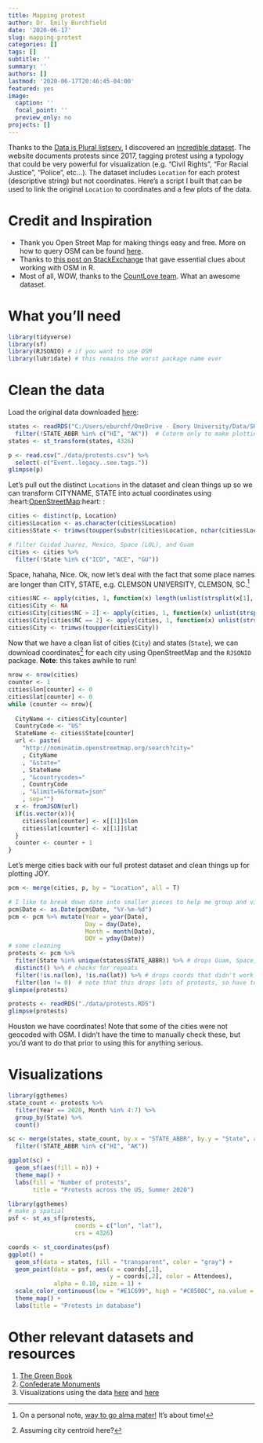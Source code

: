 ```yaml
---
title: Mapping protest
author: Dr. Emily Burchfield
date: '2020-06-17'
slug: mapping-protest
categories: []
tags: []
subtitle: ''
summary: ''
authors: []
lastmod: '2020-06-17T20:46:45-04:00'
featured: yes
image:
  caption: ''
  focal_point: ''
  preview_only: no
projects: []
---
```


Thanks to the [Data is Plural listserv](https://tinyletter.com/data-is-plural), I discovered an [incredible dataset](https://countlove.org/faq.html).  The website documents protests since 2017, tagging protest using a typology that could be very powerful for visualization (e.g. "Civil Rights", "For Racial Justice", "Police", etc...).  The dataset includes `Location` for each protest (descriptive string) but not coordinates.  Here's a script I built that can be used to link the original `Location` to coordinates and a few plots of the data.

# Credit and Inspiration

* Thank you Open Street Map for making things easy and free.  More on how to query OSM can be found [here](https://nominatim.org/release-docs/develop/api/Search/).
* Thanks to [this post on StackExchange](https://stackoverflow.com/questions/13905098/how-to-get-the-longitude-and-latitude-coordinates-from-a-city-name-and-country-i) that gave essential clues about working with OSM in R.
* Most of all, WOW, thanks to the [CountLove team](https://countlove.org/faq.html).  What an awesome dataset.

# What you'll need

```r
library(tidyverse)
library(sf)
library(RJSONIO) # if you want to use OSM
library(lubridate) # this remains the worst package name ever
```

# Clean the data

Load the original data downloaded [here](https://countlove.org/faq.html):

```r
states <- readRDS("C:/Users/eburchf/OneDrive - Emory University/Data/SHP/National/states_sf.RDS") %>% 
  filter(!STATE_ABBR %in% c("HI", "AK"))  # Coterm only to make plotting easier
states <- st_transform(states, 4326) 
```

```r
p <- read.csv("./data/protests.csv") %>% 
  select(-c("Event..legacy..see.tags."))
glimpse(p)
```

Let's pull out the distinct `Locations` in the dataset and clean things up so we can transform CITYNAME, STATE into actual coordinates using :heart:[OpenStreetMap](https://www.openstreetmap.org/#map=5/38.007/-95.844):heart: :

```r
cities <- distinct(p, Location)
cities$Location <- as.character(cities$Location)
cities$State <- trimws(toupper(substr(cities$Location, nchar(cities$Location) - 2, nchar(cities$Location))))

# filter Cuidad Juarez, Mexico, Space (LOL), and Guam
cities <- cities %>% 
  filter(!State %in% c("ICO", "ACE", "GU")) 
```

Space, hahaha, Nice.  Ok, now let's deal with the fact that some place names are longer than CITY, STATE, e.g. CLEMSON UNIVERSITY, CLEMSON, SC.^[On a personal note, [way to go alma mater!](https://www.theguardian.com/us-news/2020/jun/13/clemson-john-c-calhoun-slavery-honors-college)  It's about time!]

```r
cities$NC <- apply(cities, 1, function(x) length(unlist(strsplit(x[1], ","))))
cities$City <- NA
cities$City[cities$NC > 2] <- apply(cities, 1, function(x) unlist(strsplit(x[1], ","))[2])[cities$NC > 2]
cities$City[cities$NC == 2] <- apply(cities, 1, function(x) unlist(strsplit(x[1], ","))[1])[cities$NC == 2]
cities$City <- trimws(toupper(cities$City))
```

Now that we have a clean list of cities (`City`) and states (`State`), we can download coordinates^[Assuming city centroid here?] for each city using OpenStreetMap and the `RJSONIO` package.  **Note**: this takes awhile to run!

```r
nrow <- nrow(cities)
counter <- 1
cities$lon[counter] <- 0
cities$lat[counter] <- 0
while (counter <= nrow){
  
  CityName <- cities$City[counter]
  CountryCode <- "US"
  StateName <- cities$State[counter]
  url <- paste(
    "http://nominatim.openstreetmap.org/search?city="
    , CityName
    , "&state="
    , StateName
    , "&countrycodes="
    , CountryCode
    , "&limit=9&format=json"
    , sep="")
  x <- fromJSON(url)
  if(is.vector(x)){
    cities$lon[counter] <- x[[1]]$lon
    cities$lat[counter] <- x[[1]]$lat    
  }
  counter <- counter + 1
}
```

Let's merge cities back with our full protest dataset and clean things up for plotting JOY.

```r
pcm <- merge(cities, p, by = "Location", all = T) 

# I like to break down date into smaller pieces to help me group and visualize in interesting ways so...
pcm$Date <- as.Date(pcm$Date, "%Y-%m-%d")
pcm <- pcm %>% mutate(Year = year(Date),
                      Day = day(Date),
                      Month = month(Date),
                      DOY = yday(Date))
# some cleaning 
protests <- pcm %>% 
  filter(State %in% unique(states$STATE_ABBR)) %>% # drops Guam, Space, Mexico, AK, HI
  distinct() %>% # checks for repeats
  filter(!is.na(lon), !is.na(lat)) %>% # drops coords that didn't work
  filter(lon != 0)  # note that this drops lots of protests, so have to go manually check for complete accurary
glimpse(protests)
```

```r
protests <- readRDS("./data/protests.RDS")
glimpse(protests)
```
Houston we have coordinates!  Note that some of the cities were not geocoded with OSM.  I didn't have the time to manually check these, but you'd want to do that prior to using this for anything serious.

# Visualizations

```r
library(ggthemes)
state_count <- protests %>%
  filter(Year == 2020, Month %in% 4:7) %>%
  group_by(State) %>%
  count()

sc <- merge(states, state_count, by.x = "STATE_ABBR", by.y = "State", all = T) %>% 
  filter(!STATE_ABBR %in% c("HI", "AK")) 

ggplot(sc) +
  geom_sf(aes(fill = n)) +
  theme_map() +
  labs(fill = "Number of protests",
       title = "Protests across the US, Summer 2020") 
```

```r
library(ggthemes)
# make p spatial
psf <- st_as_sf(protests, 
                   coords = c("lon", "lat"), 
                   crs = 4326)

coords <- st_coordinates(psf)
ggplot() +
  geom_sf(data = states, fill = "transparent", color = "gray") +
  geom_point(data = psf, aes(x = coords[,1],
                             y = coords[,2], color = Attendees), 
             alpha = 0.10, size = 1) +
  scale_color_continuous(low = "#E1C699", high = "#C0500C", na.value = "grey50", aesthetics = "color") +
  theme_map() +
  labs(title = "Protests in database")


```

# Other relevant datasets and resources

1. [The Green Book](https://digital.library.sc.edu/collections/the-negro-travelers-green-book-1956/)
2. [Confederate Monuments](https://docs.google.com/spreadsheets/d/17ps4aqRyaIfpu7KdGsy2HRZaaQiXUfLrpUbaR9yS51E/edit#gid=222998983)
3. Visualizations using the data [here](https://www.nytimes.com/interactive/2020/06/13/us/george-floyd-protests-cities-photos.html) and [here](https://countlove.org/statistics.html)